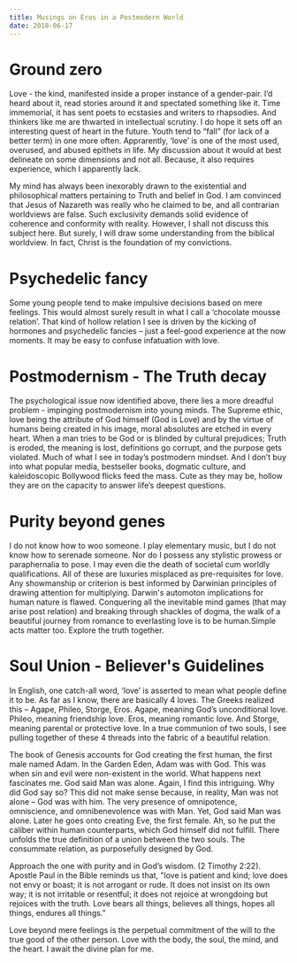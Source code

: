 ```yaml
---
title: Musings on Eros in a Postmodern World
date: 2018-06-17
---
```


# Ground zero

Love - the kind, manifested inside a proper instance of a gender-pair. I’d heard about it, read stories around it and spectated something like it. Time immemorial, it has sent poets to ecstasies and writers to rhapsodies. And thinkers like me are thwarted in intellectual scrutiny. I do hope it sets off an interesting quest of heart in the future. Youth tend to “fall” (for lack of a better term) in one more often. Apprarently, ‘love’ is one of the most used, overused, and abused epithets in life. My discussion about it would at best delineate on some dimensions and not all. Because, it also requires experience, which I apparently lack.

My mind has always been inexorably drawn to the existential and philosophical matters pertaining to Truth and belief in God. I am
convinced that Jesus of Nazareth was really who he claimed to be, and all contrarian worldviews are false. Such exclusivity demands solid evidence of coherence and conformity with reality. However, I shall not discuss this subject here. But surely, I will draw some understanding from the biblical worldview. In fact, Christ is the foundation of my convictions.

# Psychedelic fancy

Some young people tend to make impulsive decisions based on mere feelings. This would almost surely result in what I call a ‘chocolate mousse relation’. That kind of hollow relation I see is driven by the kicking of hormones and psychedelic fancies – just a feel-good experience at the now moments. It may be easy to confuse infatuation with love.

# Postmodernism - The Truth decay

The psychological issue now identified above, there lies a more dreadful problem - impinging postmodernism into young minds. The Supreme ethic, love being the attribute of God himself (God is Love) and by the virtue of humans being created in his image, moral absolutes are etched in every heart. When a man tries to be God or is blinded by cultural prejudices; Truth is eroded, the meaning is lost, definitions go corrupt, and the purpose gets violated. Much of what I see in today’s postmodern mindset. And I don’t buy into what popular media, bestseller books, dogmatic culture, and kaleidoscopic Bollywood flicks feed the mass. Cute as they may be, hollow they are on the capacity to answer life’s deepest questions.

# Purity beyond genes

I do not know how to woo someone. I play elementary music, but I do not know how to serenade someone. Nor do I possess any stylistic prowess or paraphernalia to pose. I may even die the death of societal cum worldly qualifications. All of these are luxuries misplaced as pre-requisites for love. Any showmanship or criterion is best informed by Darwinian principles of drawing attention for multiplying. Darwin's automoton implications for human nature is flawed. Conquering all the inevitable mind games (that may arise post relation) and breaking through shackles of dogma, the walk of a beautiful journey from romance to everlasting love is to be human.Simple acts matter too. Explore the truth together.

# Soul Union - Believer's Guidelines

In English, one catch-all word, ‘love’ is asserted to mean what people define it to be. As far as I know, there are basically 4 loves. The Greeks realized this – Agape, Phileo, Storge, Eros. Agape, meaning God’s unconditional love. Phileo, meaning friendship love. Eros, meaning romantic love. And Storge, meaning parental or protective love. In a true communion of two souls, I see pulling together of these 4 threads into the fabric of a beautiful relation.

The book of Genesis accounts for God creating the first human, the first male named Adam. In the Garden Eden, Adam was with God. This was when sin and evil were non-existent in the world. What happens next fascinates me. God said Man was alone. Again, I find this intriguing. Why did God say so? This did not make sense because, in reality, Man was not alone – God was with him. The very presence of omnipotence, omniscience, and omnibenevolence was with Man. Yet, God said Man was alone. Later he goes onto creating Eve, the first female. Ah, so he put the caliber within human counterparts, which God himself did not fulfill. There unfolds the true definition of a union between the two souls. The consummate relation, as purposefully designed by God.

Approach the one with purity and in God’s wisdom. (2 Timothy 2:22). Apostle Paul in the Bible reminds us that, "love is patient and kind; love does not envy or boast; it is not arrogant or rude. It does not insist on its own way; it is not irritable or resentful; it does not rejoice at wrongdoing but rejoices with the truth. Love bears all things, believes all things, hopes all things, endures all things."

Love beyond mere feelings is the perpetual commitment of the will to the true good of the other person. Love with the body, the soul, the mind, and the heart. I await the divine plan for me.
